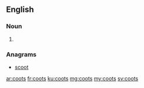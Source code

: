 ==English==

===Noun===
{{head|en|plural}}

# {{plural of|coot|lang=en|nocat=1}}

===Anagrams===
* [[scoot#English|scoot]]

[[ar:coots]]
[[fr:coots]]
[[ku:coots]]
[[mg:coots]]
[[my:coots]]
[[sv:coots]]